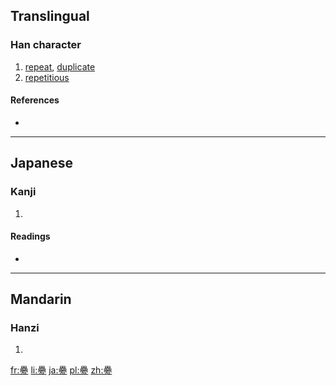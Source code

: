 {{also|疊}}
==Translingual==

===Han character===
{{Han char|rn=102|rad=田|as=17|sn=22|four=|canj=田田田一 (WWWM), X田田田一 (XWWWM)}}

# [[repeat]], [[duplicate]]
# [[repetitious]]

====References====
* {{Han ref|kx=0767.041|dkj=21982|dj=1177.150|hdz=42555.130|uh=7589|ud=30089}}

----

==Japanese==

===Kanji===
{{ja-kanji|grade=|rs=田17}}

# {{defn|lang=ja|sort=田17}}

====Readings====
* {{ja-readings|on=[[じょう]] (jō), [[ちょう]] (chō)|kun=[[たたむ]] (tatamu), [[たたみ]] (tatami)|nanori=}}

----

==Mandarin==

===Hanzi===
{{cmn-hanzi|pin=[[dié]] ([[die2]]), [[pī]] ([[pi1]]), [[shū]] ([[shu1]]), [[yǎ]] ([[ya3]])|wg=tieh<sup>2</sup>, p'i<sup>1</sup>, shu<sup>1</sup>, ya<sup>3</sup>}}

# {{defn|lang=cmn|sort=田17}}

[[fr:疉]]
[[li:疉]]
[[ja:疉]]
[[pl:疉]]
[[zh:疉]]